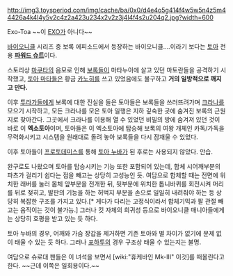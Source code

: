http://img3.toysperiod.com/img/cache/ba/0x0/d4e4o5g414f4w5w5n4z5m44426a4k4l4y5v2c4z2a423u234x2v2z3j4l4f4s2u204q2.jpg?width=600

Exo-Toa
~~이 [[EXO]]가 아니다~~

[[바이오니클]] 시리즈 중 보록 에피소드에서 등장하는 바이오니클....이라기 보다는 [[토아(바이오니클)|토아]] 전용 '''[[파워드 슈트]]'''이다.

스토리상 [[마쿠타]]의 음모로 인해 [[보록]]들이 마타누이에 살고 있던 마토란들을 공격하기 시작했고, [[토아 마타]]들은 황금 [[카노히]]를 쓰고 있었음에도 불구하고 '''거의 일방적으로 깨지고 만다.'''

이후 [[투라가]]들에게 보록에 대한 진실을 들은 토아들은 보록들을 쓰러뜨려가며 [[크라나]]를 모으기 시작하고, 모든 크라나를 모은 토아 일행은 지하 깊숙한 곳에 숨겨진 보록의 근원지로 찾아간다. 그곳에서 크라나를 이용해 열 수 있었던 비밀의 방에 숨겨져 있던 것이 바로 이 '''엑소토아'''이며, 토아들은 이 엑소토아에 탑승해 보록의 여왕 개체인 카독/가독을 무력화시키고 시스템을 원래대로 돌려 놓아 보록들을 다시 잠재울 수 있었다.

이후 토아들이 [[프로토데미스]]를 통해 [[토아 누바]]가 된 후로는 사용되지 않았다. 안습.

완구로도 나왔으며 토아를 탑승시키는 기능 또한 포함되어 있는데, 합체 시어깨부분의 파츠가 걸리기 쉽다는 점을 빼고는 상당히 고성능인 듯. 여담으로 합체할 때는 전면에 위치한 래버를 눌러 몸체 앞부분을 전개한 뒤, 뒷부분에 위치한 톱니바퀴를 회전시켜 머리를 뒤로 젖히고, 발판의 기능을 하는 허벅지 부분을 손으로 일일히 내려줘야 하는 등 상당히 복잡한 구조를 가지고 있다.[* 게다가 다리는 고정식이라서 합체기믹과 팔 관절 빼고는 움직이는 것이 불가능.] 그러나 킷 자체의 희귀성 등으로 바이오니클 매니아들에게는 상당히 호평을 받고 있는 듯 하다.

토아 누바의 경우, 어깨와 가슴 장갑을 제거하면 기존 토아와 별 차이가 없기에 문제 없이 태울 수 있는 듯 하다. 그러나 [[포하투]]의 경우 구조상 태울 수 있는지는 불명.

여담으로 슈로대 팬들은 이 녀석을 보면서 [wiki:"휴케바인 Mk-Ⅲ" 이것]를 떠올린다고 한다. ~~근데 이쪽은 일회용이다.~~
